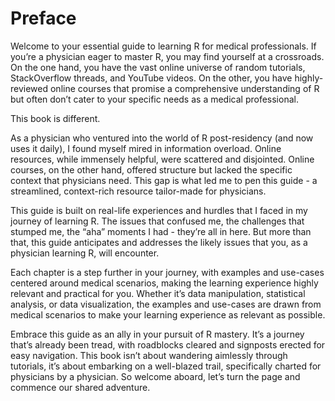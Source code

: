 # Preface {.unnumbered}

Welcome to your essential guide to learning R for medical professionals. If you're a physician eager to master R, you may find yourself at a crossroads. On the one hand, you have the vast online universe of random tutorials, StackOverflow threads, and YouTube videos. On the other, you have highly-reviewed online courses that promise a comprehensive understanding of R but often don't cater to your specific needs as a medical professional.

This book is different.

As a physician who ventured into the world of R post-residency (and now uses it daily), I found myself mired in information overload. Online resources, while immensely helpful, were scattered and disjointed. Online courses, on the other hand, offered structure but lacked the specific context that physicians need. This gap is what led me to pen this guide - a streamlined, context-rich resource tailor-made for physicians.

This guide is built on real-life experiences and hurdles that I faced in my journey of learning R. The issues that confused me, the challenges that stumped me, the "aha" moments I had - they're all in here. But more than that, this guide anticipates and addresses the likely issues that you, as a physician learning R, will encounter.

Each chapter is a step further in your journey, with examples and use-cases centered around medical scenarios, making the learning experience highly relevant and practical for you. Whether it's data manipulation, statistical analysis, or data visualization, the examples and use-cases are drawn from medical scenarios to make your learning experience as relevant as possible.

Embrace this guide as an ally in your pursuit of R mastery. It's a journey that's already been tread, with roadblocks cleared and signposts erected for easy navigation. This book isn't about wandering aimlessly through tutorials, it's about embarking on a well-blazed trail, specifically charted for physicians by a physician. So welcome aboard, let's turn the page and commence our shared adventure.
